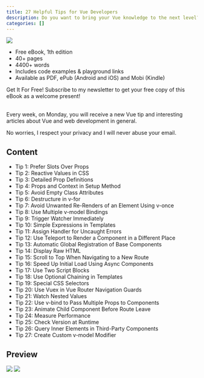```yaml
---
title: 27 Helpful Tips for Vue Developers
description: Do you want to bring your Vue knowledge to the next level? In this book, I will show you 27 helpful Vue tips that will help you reach that goal.
categories: []
---
```



![](./images/ebook-cover.png)

- Free eBook, 1th edition
- 40+ pages
- 4400+ words
- Includes code examples & playground links
- Available as PDF, ePub (Android and iOS) and Mobi (Kindle)

<Divider />

<div className="grid gap-8 grid-cols-1 md:grid-cols-2 my-12">
  <div className="flex flex-col">
    <span className="bold text-3xl text-secondary-text">Get It For Free!</span>
    <span className="mt-4">
      Subscribe to my newsletter to get your free copy of this eBook as a
      welcome present!
    </span>
  </div>
  <NewsletterSubscription />
</div>

<Divider />

<br />

Every week, on Monday, you will receive a new Vue tip and interesting articles about Vue and web development in general.

No worries, I respect your privacy and I will never abuse your email.

## Content

- Tip 1: Prefer Slots Over Props
- Tip 2: Reactive Values in CSS
- Tip 3: Detailed Prop Definitions
- Tip 4: Props and Context in Setup Method
- Tip 5: Avoid Empty Class Attributes
- Tip 6: Destructure in v-for
- Tip 7: Avoid Unwanted Re-Renders of an Element Using v-once
- Tip 8: Use Multiple v-model Bindings
- Tip 9: Trigger Watcher Immediately
- Tip 10: Simple Expressions in Templates
- Tip 11: Assign Handler for Uncaught Errors
- Tip 12: Use Teleport to Render a Component in a Different Place
- Tip 13: Automatic Global Registration of Base Components
- Tip 14: Display Raw HTML
- Tip 15: Scroll to Top When Navigating to a New Route
- Tip 16: Speed Up Initial Load Using Async Components
- Tip 17: Use Two Script Blocks
- Tip 18: Use Optional Chaining in Templates
- Tip 19: Special CSS Selectors
- Tip 20: Use Vuex in Vue Router Navigation Guards
- Tip 21: Watch Nested Values
- Tip 22: Use v-bind to Pass Multiple Props to Components
- Tip 23: Animate Child Component Before Route Leave
- Tip 24: Measure Performance
- Tip 25: Check Version at Runtime
- Tip 26: Query Inner Elements in Third-Party Components
- Tip 27: Create Custom v-model Modifier

## Preview

![](./images/ebook-tip-2.png)
![](./images/ebook-tip-8.png)
